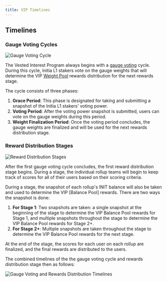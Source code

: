 ```yaml
---
title: VIP Timelines
---
```


## Timelines

### Gauge Voting Cycles

![Gauge Voting Cycle](/images/vip/vip_gauge_voting_timeline.svg)

The Vested Interest Program always begins with a [gauge voting](/home/core-concepts/vip/gauges) cycle. During this cycle, Initia L1 stakers vote on the gauge weights that will determine the VIP [Weight Pool](/home/core-concepts/vip/architecture#weight-pool) rewards distribution for the next rewards stage.

The cycle consists of three phases:
1.   **Grace Period**: This phase is designated for taking and submitting a snapshot of the Initia L1 stakers' voting power.
2.   **Voting Period**: After the voting power snapshot is submitted, users can vote on the gauge weights during this period.
3.   **Weight Finalization Period**: Once the voting period concludes, the gauge weights are finalized and will be used for the next rewards distribution stage.

### Reward Distribution Stages

![Reward Distribution Stages](/images/vip/vip_reward_distribution_timeline.svg)

After the first gauge voting cycle concludes, the first reward distribution stage begins. During a stage, the individual rollup teams will begin to keep track of scores for all of their users based on their scoring criteria.

During a stage, the snapshot of each rollup's INIT balance will also be taken and used to determine the VIP [Balance Pool] rewards. There are two ways the snapshot is done:

1.  **For Stage 1**: Two snapshots are taken: a single snapshot at the beginning of the stage to determine the VIP Balance Pool rewards for Stage 1, and multiple snapshots throughout the stage to determine the VIP Balance Pool rewards for Stage 2+.
2.  **For Stage 2+**: Multiple snapshots are taken throughout the stage to determine the VIP Balance Pool rewards for the next stage.

At the end of the stage, the scores for each user on each rollup are finalized, and the final rewards are distributed to the users.

The combined timelines of the the gauge voting cycle and rewards distribution stage then as follows:

![Gauge Voting and Rewards Distribution Timelines](/images/vip/vip_gauge_voting_and_rewards_distribution_timeline.svg)
